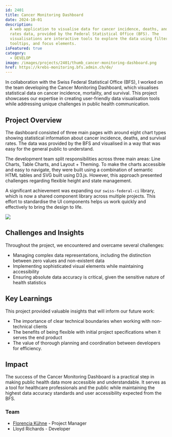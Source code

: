 ```yaml
---
id: 2401
title: Cancer Monitoring Dashboard
date: 2024-10-01
description:
  A web application to visualise data for cancer incidence, deaths, and survival
  rates data, provided by the Federal Statistical Office (BFS). The
  visualisations are interactive tools to explore the data using filtering,
  tooltips, and focus elements.
isFeatured: true
category:
  - DEVELOP
image: /images/projects/2401/thumb_cancer-monitoring-dashboard.png
href: https://krebs-monitoring.bfs.admin.ch/de/
---
```


In collaboration with the Swiss Federal Statistical Office (BFS), I worked on
the team developing the Cancer Monitoring Dashboard, which visualises
statistical data on cancer incidence, mortality, and survival. This project
showcases our expertise in creating user-friendly data visualisation tools while
addressing unique challenges in public health communication.

## Project Overview

The dashboard consisted of three main pages with around eight chart types
showing statistical information about cancer incidence, deaths, and survival
rates. The data was provided by the BFS and visualised in a way that was easy
for the general public to understand.

The development team split responsibilities across three main areas: Line
Charts, Table Charts, and Layout + Theming. To make the charts accessible and
easy to navigate, they were built using a combination of semantic HTML tables
and SVG built using D3.js. However, this approach presented challenges regarding
flexible height and state management.

A significant achievement was expanding our `swiss-federal-ci` library, which is
now a shared component library across multiple projects. This effort to
standardise the UI components helps us work quickly and effectively to bring the
design to life.

![](/images/projects/2401/cancer-monitoring-dashboard-01.png)

## Challenges and Insights

Throughout the project, we encountered and overcame several challenges:

- Managing complex data representations, including the distinction between zero
  values and non-existent data
- Implementing sophisticated visual elements while maintaining accessibility
- Ensuring absolute data accuracy is critical, given the sensitive nature of
  health statistics

## Key Learnings

This project provided valuable insights that will inform our future work:

- The importance of clear technical boundaries when working with non-technical
  clients
- The benefits of being flexible with initial project specifications when it
  serves the end product
- The value of thorough planning and coordination between developers for
  efficiency.

## Impact

The success of the Cancer Monitoring Dashboard is a practical step in making
public health data more accessible and understandable. It serves as a tool for
healthcare professionals and the public while maintaining the highest data
accuracy standards and user accessibility expected from the BFS.

### Team

- [Florencia Kühne](https://www.linkedin.com/in/florencia-kuehne/) - Project
  Manager
- Lloyd Richards - Developer
